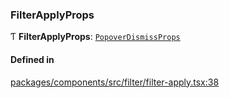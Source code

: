 ### FilterApplyProps

Ƭ **FilterApplyProps**: [`PopoverDismissProps`](/components/popover-dismiss/props.md)

#### Defined in

[packages/components/src/filter/filter-apply.tsx:38](https://github.com/vtex/shoreline/blob/7e966c5a4/packages/components/src/filter/filter-apply.tsx#L38)
